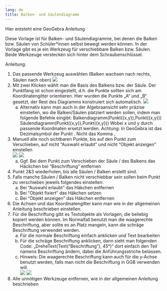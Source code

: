 ```yaml
---
lang: de
title: Balken- und Säulendiagramm
---
```

::: {.callout-note}
Hier entsteht eine GeoGebra Anleitung
:::

Diese Vorlage ist für Balken- und Säulendiagramme, bei denen die Balken bzw. Säulen von Schüler*innen selbst bewegt werden können. In der Vorlage gibt es je ein Werkzeug für verschiebbare Balken bzw. Säulen. Beide Werkzeuge verstecken sich hinter dem Schraubenschlüssel.

Anleitung: 

1.	Das passende Werkzeug auswählen (Balken wachsen nach rechts, Säulen nach oben)
![](Grafiken/ggb_balkensaulen_01.png)
2.	Mit zwei Klicken wählt man die Basis des Balkens bzw. der Säule. Der Punktfang ist schon eingestellt, d.h. die Punkte sollten sich am Koordinatengitter orientieren. Hier wurden die Punkte „A“ und „B“ gesetzt, der Rest des Diagramms konstruiert sich automatisch.
![](Grafiken/ggb_balkensaulen_02.png)
    a.	Alternativ kann man auch in der Algebraansicht sehr präzise einstellen, wo die Balken/Säulen platziert werden sollen, indem man folgende Befehle eingibt:
    Balkendiagramm(Punkt({x,y}),Punkt({x,y}))
    Säulendiagramm(Punkt({x,y}),Punkt({x,y}))
    Wobei x und y durch passende Koordinaten ersetzt werden. 
    Achtung: In GeoGebra ist das Dezimalsymbol der Punkt . Nicht das Komma ,
3.	Manuell alle noch sichtbaren Punkte, bis auf den Punkt zum Verschieben, auf nicht "Auswahl erlaubt" und nicht "Objekt anzeigen" einstellen  
![](Grafiken/ggb_balkensaulen_03.png)
![](Grafiken/ggb_balkensaulen_04.png)
    a.	Ggf. Bei dem Punkt zum Verschieben der Säule / des Balkens das Häckchen bei "Beschriftung" entfernen
4.	Punkt 2&3 wiederholen, bis alle Säulen / Balken erstellt sind.
5.	Falls manche Säulen / Balken nicht verschiebbar sein sollen beim Punkt zu verschieben jeweils folgendes einstellen:
    a.	Bei "Auswahl erlaubt" das Häkchen entfernen
    b.	Bei "Objekt fixiert" das Häkchen setzen
    c.	Bei "Objekt anzeigen" das Häkchen entfernen
6.	Die Achsen und das Koordinatengitter kann man wie in der allgemeinen Anleitung beschrieben einstellen.
7.	Für die Beschriftung gibt es Textobjekte als Vorlagen, die beliebig kopiert werden können. Im Normalfall benutzt man die waagerechte Beschriftung, aber sollte es an Platz mangeln, kann die schräge Beschriftung verwendet werden.
    a.	Für die normale Beschriftung einfach anklicken und Text bearbeiten
    b.	Für die schräge Beschriftung anklicken, dann sieht man folgenden Code: „DreheText(Text("Beschriftung"), 45°)“ dort einfach den Teil namens Beschriftung ändern, dabei die Anführungsstriche belassen. 
    c.	Hinweis: Die waagerechte Beschriftung kann auch für die y-Achse benutzt werden, falls man nicht die Beschriftung in GGB verwenden will.   
    ![](Grafiken/ggb_balkensaulen_05.png)
    ![](Grafiken/ggb_balkensaulen_06.png)
8.	Alle unnötigen Werkzeuge entfernen, wie in der allgemeinen Anleitung beschrieben

